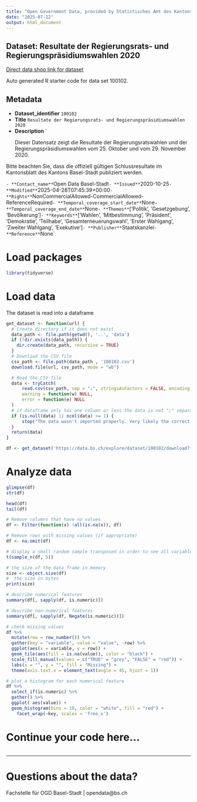 ```yaml
---
title: "Open Government Data, provided by Statistisches Amt des Kantons Basel-Stadt - Fachstelle OGD"
date: "2025-07-12"
output: html_document
---
```


## Dataset: Resultate der Regierungsrats- und Regierungspräsidiumswahlen 2020

[Direct data shop link for dataset](https://data.bs.ch/explore/dataset/100102)

Auto generated R starter code for data set 100102.

## Metadata

- **Dataset_identifier** `100102`
- **Title** `Resultate der Regierungsrats- und Regierungspräsidiumswahlen 2020`
- **Description** `<p class="MsoNormal">Dieser Datensatz zeigt die Resultate der Regierungsratswahlen und der Regierungspräsidiumswahlen vom 25. Oktober und vom 29. November 2020. <o:p></o:p></p><p>

</p><p class="MsoNormal">Bitte beachten Sie, dass die offiziell gültigen
Schlussresultate im Kantonsblatt des Kantons Basel-Stadt publiziert werden.<o:p></o:p></p>`
- **Contact_name** `Open Data Basel-Stadt`
- **Issued** `2020-10-25`
- **Modified** `2025-04-28T07:45:39+00:00`
- **Rights** `NonCommercialAllowed-CommercialAllowed-ReferenceRequired`
- **Temporal_coverage_start_date** `None`
- **Temporal_coverage_end_date** `None`
- **Themes** `['Politik', 'Gesetzgebung', 'Bevölkerung']`
- **Keywords** `['Wahlen', 'Mitbestimmung', 'Präsident', 'Demokratie', 'Teilhabe', 'Gesamterneuerungswahl', 'Erster Wahlgang', 'Zweiter Wahlgang', 'Exekutive']`
- **Publisher** `Staatskanzlei`
- **Reference** `None`


# Load packages

```r

library(tidyverse)
```

# Load data

The dataset is read into a dataframe

```r
get_dataset <- function(url) {
  # Create directory if it does not exist
  data_path <- file.path(getwd(), '..', 'data')
  if (!dir.exists(data_path)) {
    dir.create(data_path, recursive = TRUE)
  }
  # Download the CSV file
  csv_path <- file.path(data_path , '100102.csv')
  download.file(url, csv_path, mode = "wb")

  # Read the CSV file
  data <- tryCatch(
      read.csv(csv_path, sep = ";", stringsAsFactors = FALSE, encoding = "UTF-8"),
      warning = function(w) NULL,
      error = function(e) NULL
  )
  # if dataframe only has one column or less the data is not ";" separated
  if (is.null(data) || ncol(data) <= 1) {
      stop("The data wasn't imported properly. Very likely the correct separator couldn't be found.\nPlease check the dataset manually and adjust the code.")
  }
  return(data)
}
```

```r

df <- get_dataset('https://data.bs.ch/explore/dataset/100102/download?format=csv&timezone=Europe%2FZurich')

```

# Analyze data

```r

glimpse(df)
str(df)

head(df)
tail(df)

```

```r
# Remove columns that have no values
df <- Filter(function(x) !all(is.na(x)), df)

# Remove rows with missing values (if appropriate)
df <- na.omit(df)
```

```r
# display a small random sample transposed in order to see all variables
t(sample_n(df, 5))
```

```r
# the size of the data frame in memory
size <- object.size(df)
#  the size in bytes
print(size)
```

```r
# describe numerical features
summary(df[, sapply(df, is.numeric)])
```

```r
# describe non-numerical features
summary(df[, sapply(df, Negate(is.numeric))])
```

```r
# check missing values
df %>%
  mutate(row = row_number()) %>%
  gather(key = "variable", value = "value", -row) %>%
  ggplot(aes(x = variable, y = row)) +
  geom_tile(aes(fill = is.na(value)), color = "black") +
  scale_fill_manual(values = c("TRUE" = "grey", "FALSE" = "red")) +
  labs(x = "", y = "", fill = "Missing") +
  theme(axis.text.x = element_text(angle = 45, hjust = 1))
```

```r
# plot a histogram for each numerical feature
df %>%
  select_if(is.numeric) %>%
  gather() %>%
  ggplot( aes(value)) +
  geom_histogram(bins = 10, color = "white", fill = "red") +
    facet_wrap(~key, scales = 'free_x')
```

# Continue your code here...

```r

```
------------------------------------------------------------------------

# Questions about the data?

Fachstelle für OGD Basel-Stadt | opendata@bs.ch
